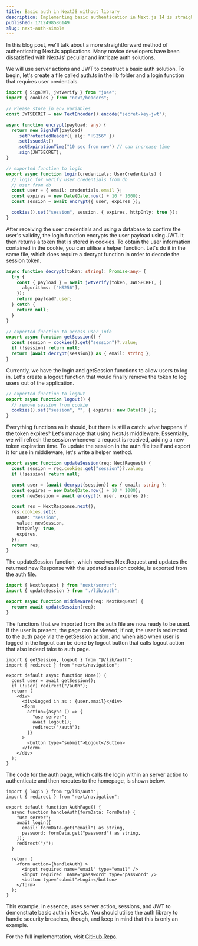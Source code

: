 ```yaml
---
title: Basic auth in NextJS without library
description: Implementing basic authentication in Next.js 14 is straightforward.
published: 1712498586149
slug: next-auth-simple
---
```


In this blog post, we'll talk about a more straightforward method of authenticating NextJs applications. Many novice developers have been dissatisfied with NextJs' peculiar and intricate auth solutions.

We will use server actions and JWT to construct a basic auth solution.
To begin, let's create a file called <Highlight>auth.ts</Highlight> in the lib folder and a login function that requires user credentials.

```ts:lib/auth.ts
import { SignJWT, jwtVerify } from "jose";
import { cookies } from "next/headers";

// Please store in env variables
const JWTSECRET = new TextEncoder().encode("secret-key-jwt");

async function encrypt(payload: any) {
  return new SignJWT(payload)
    .setProtectedHeader({ alg: "HS256" })
    .setIssuedAt()
    .setExpirationTime("10 sec from now") // can increase time
    .sign(JWTSECRET);
}

// exported function to login
export async function login(credentials: UserCredentials) {
  // logic for verify user credentials from db
  // user from db
  const user = { email: credentials.email };
  const expires = new Date(Date.now() + 10 * 1000);
  const session = await encrypt({ user, expires });

  cookies().set("session", session, { expires, httpOnly: true });
}
```

After receiving the user credentials and using a database to confirm the user's validity, the login function encrypts the user payload using JWT. It then returns a token that is stored in cookies.
To obtain the user information contained in the cookie, you can utilise a helper function. Let's do it in the same file, which does require a decrypt function in order to decode the session token.

```ts:lib/auth.ts
async function decrypt(token: string): Promise<any> {
  try {
    const { payload } = await jwtVerify(token, JWTSECRET, {
      algorithms: ["HS256"],
    });
    return payload?.user;
  } catch {
    return null;
  }
}

// exported function to access user info
export async function getSession() {
  const session = cookies().get("session")?.value;
  if (!session) return null;
  return (await decrypt(session)) as { email: string };
}
```

Currently, we have the login and getSession functions to allow users to log in. Let's create a logout function that would finally remove the token to log users out of the application.

```ts:lib/auth.ts
// exported function to logout
export async function logout() {
  // remove session from cookie
  cookies().set("session", "", { expires: new Date(0) });
}
```

Everything functions as it should, but there is still a catch: what happens if the token expires? Let's manage that using NextJs middleware. Essentially, we will refresh the session whenever a request is received, adding a new token expiration time. To update the session in the auth file itself and export it for use in middleware, let's write a helper method.

```ts:lib/auth.ts
export async function updateSession(req: NextRequest) {
  const session = req.cookies.get("session")?.value;
  if (!session) return null;

  const user = (await decrypt(session)) as { email: string };
  const expires = new Date(Date.now() + 10 * 1000);
  const newSession = await encrypt({ user, expires });

  const res = NextResponse.next();
  res.cookies.set({
    name: "session",
    value: newSession,
    httpOnly: true,
    expires,
  });
  return res;
}
```

The <Highlight>updateSession</Highlight> function, which receives NextRequest and updates the returned new Response with the updated session cookie, is exported from the auth file.

```ts:middleware.ts {5}
import { NextRequest } from "next/server";
import { updateSession } from "./lib/auth";

export async function middleware(req: NextRequest) {
  return await updateSession(req);
}
```

The functions that we imported from the auth file are now ready to be used. If the user is present, the page can be viewed; if not, the user is redirected to the auth page via the getSession action. and when also when user is logged in the logout can be done by logout button that calls logout action that also indeed take to auth page.

```tsx:app/page.tsx
import { getSession, logout } from "@/lib/auth";
import { redirect } from "next/navigation";

export default async function Home() {
  const user = await getSession();
  if (!user) redirect("/auth");
  return (
    <div>
      <div>Logged in as : {user.email}</div>
      <form
        action={async () => {
          "use server";
          await logout();
          redirect("/auth");
        }}
      >
        <button type="submit">Logout</Button>
      </form>
    </div>
  );
}
```

The code for the auth page, which calls the login within an server action to authenticate and then reroutes to the homepage, is shown below.

```tsx:app/auth/page.tsx
import { login } from "@/lib/auth";
import { redirect } from "next/navigation";

export default function AuthPage() {
  async function handleAuth(formData: FormData) {
    "use server";
    await login({
      email: formData.get("email") as string,
      password: formData.get("password") as string,
    });
    redirect("/");
  }

  return (
    <form action={handleAuth} >
      <input required name="email" type="email" />
      <input required  name="password" type="password" />
      <button type="submit">Login</button>
    </form>
  );
}
```

This example, in essence, uses server action, sessions, and JWT to demonstrate basic auth in NextJs. You should utilise the auth library to handle security breaches, though, and keep in mind that this is only an example.

For the full implementation, visit <a href="https://github.com/nisabmohd/nextjs-auth-simple-jwt">GitHub Repo</a>.
